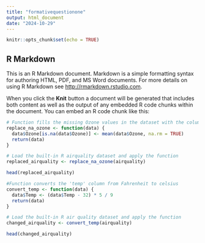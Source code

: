 ```yaml
---
title: "formativequestionone"
output: html_document
date: "2024-10-29"
---
```


```r
knitr::opts_chunk$set(echo = TRUE)
```

## R Markdown

This is an R Markdown document. Markdown is a simple formatting syntax for authoring HTML, PDF, and MS Word documents. For more details on using R Markdown see <http://rmarkdown.rstudio.com>.

When you click the **Knit** button a document will be generated that includes both content as well as the output of any embedded R code chunks within the document. You can embed an R code chunk like this:

```r
# Function fills the missing Ozone values in the dataset with the column's mean
replace_na_ozone <- function(data) {
  data$Ozone[is.na(data$Ozone)] <- mean(data$Ozone, na.rm = TRUE)
  return(data)
}

# Load the built-in R airquality dataset and apply the function
replaced_airquality <- replace_na_ozone(airquality)

head(replaced_airquality)
```

```r
#Function converts the 'temp' column from Fahrenheit to celsius
convert_temp <- function(data) {
  data$Temp <- (data$Temp - 32) * 5 / 9
  return(data)
}

# Load the built-in R air quality dataset and apply the function
changed_airquality <- convert_temp(airquality)

head(changed_airquality)

```